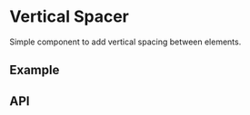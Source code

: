 
<Meta title="Docs/Components/Layout/Vertical Spacer" />

# Vertical Spacer
Simple component to add vertical spacing between elements.

## Example
<Canvas sourceState="shown" of={VerticalSpacerStories.Simple} />

## API

[//]: # (<ArgsTable of={VerticalSpacer} />)
